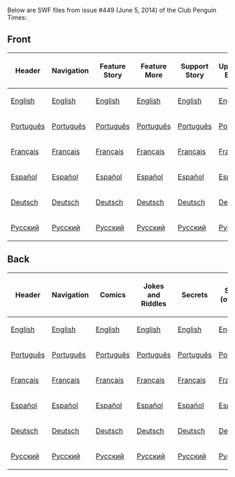 Below are SWF files from issue #449 (June 5, 2014) of the Club Penguin Times:

==Front==
<center>
{|class="wikitable" border="1"
!Header
!Navigation
!Feature Story
!Feature More
!Support Story
!Upcoming Events
!News Flash
!Ask Gary 3000
!Dividers
|-
|[[Media:ENNews449HeaderFront.swf|English]]||[[Media:ENNews449NavigationFront.swf|English]]||[[Media:ENNews449FeatureStory.swf|English]]||[[Media:ENNews449FeatureMore.swf|English]]||[[Media:ENNews449SupportStory.swf|English]]||[[Media:ENNews449UpcomingEvents.swf|English]]||[[Media:ENNews449NewsFlash.swf|English]]||[[Media:ENNews449AskAuntArcticFront.swf|English]]||[[Media:ENNews449Dividers.swf|English]]
|-
|[[Media:PTNews449HeaderFront.swf|Português]]||[[Media:PTNews449NavigationFront.swf|Português]]||[[Media:PTNews449FeatureStory.swf|Português]]||[[Media:PTNews449FeatureMore.swf|Português]]||[[Media:PTNews449SupportStory.swf|Português]]||[[Media:PTNews449UpcomingEvents.swf|Português]]||[[Media:PTNews449NewsFlash.swf|Português]]||[[Media:PTNews449AskAuntArctic.swf|Português]]||[[Media:ENNews449Dividers.swf|Português]]
|-
|[[Media:FRNews449HeaderFront.swf|Français]]||[[Media:FRNews449NavigationFront.swf|Français]]||[[Media:FRNews449FeatureStory.swf|Français]]||[[Media:FRNews449FeatureMore.swf|Français]]||[[Media:FRNews449SupportStory.swf|Français]]||[[Media:FRNews449UpcomingEvents.swf|Français]]||[[Media:FRNews449NewsFlash.swf|Français]]||[[Media:FRNews449AskAuntArctic.swf|Français]]||[[Media:ENNews449Dividers.swf|Français]]
|-
|[[Media:ESNews449HeaderFront.swf|Español]]||[[Media:ESNews449NavigationFront.swf|Español]]||[[Media:ESNews449FeatureStory.swf|Español]]||[[Media:ESNews449FeatureMore.swf|Español]]||[[Media:ESNews449SupportStory.swf|Español]]||[[Media:ESNews449UpcomingEvents.swf|Español]]||[[Media:ESNews449NewsFlash.swf|Español]]||[[Media:ESNews449AskAuntArctic.swf|Español]]||[[Media:ENNews449Dividers.swf|Español]]
|-
|[[Media:DENews449HeaderFront.swf|Deutsch]]||[[Media:DENews449NavigationFront.swf|Deutsch]]||[[Media:DENews449FeatureStory.swf|Deutsch]]||[[Media:DENews449FeatureMore.swf|Deutsch]]||[[Media:DENews449SupportStory.swf|Deutsch]]||[[Media:DENews449UpcomingEvents.swf|Deutsch]]||[[Media:DENews449NewsFlash.swf|Deutsch]]||[[Media:DENews449AskAuntArctic.swf|Deutsch]]||[[Media:ENNews449Dividers.swf|Deutsch]]
|-
|[[Media:RUNews449HeaderFront.swf|Русский]]||[[Media:RUNews449NavigationFront.swf|Русский]]||[[Media:RUNews449FeatureStory.swf|Русский]]||[[Media:RUNews449FeatureMore.swf|Русский]]||[[Media:RUNews449SupportStory.swf|Русский]]||[[Media:RUNews449UpcomingEvents.swf|Русский]]||[[Media:RUNews449NewsFlash.swf|Русский]]||[[Media:RUNews449AskAuntArctic.swf|Русский]]||[[Media:ENNews449Dividers.swf|Русский]]
|}
</center>

==Back==
<center>
{|class="wikitable" border="1"
!Header
!Navigation
!Comics
!Jokes and Riddles
!Secrets
!Secret (overlay)
!Dividers
!Submit Your Content
|-
|[[Media:ENNews449HeaderBack.swf|English]]||[[Media:ENNews449NavigationBack.swf|English]]||[[Media:ENNews449AskAuntArcticBack.swf|English]]||[[Media:ENNews449JokesandRiddles.swf|English]]||[[Media:ENNews449Secrets.swf|English]]||[[Media:ENNews449SecretOverlay.swf|English]]||[[Media:ENNews449DividersBack.swf|English]]||[[Media:ENNews449SubmitYourContent.swf|English]]
|-
|[[Media:PTNews449HeaderBack.swf|Português]]||[[Media:PTNews449NavigationBack.swf|Português]]||[[Media:PTNews449AskAuntArcticBack.swf|Português]]||[[Media:PTNews449JokesandRiddles.swf|Português]]||[[Media:PTNews449Secrets.swf|Português]]||[[Media:PTNews449SecretOverlay.swf|Português]]||[[Media:ENNews449DividersBack.swf|Português]]||[[Media:PTNews449SubmitYourContent.swf|Português]]
|-
|[[Media:FRNews449HeaderBack.swf|Français]]||[[Media:FRNews449NavigationBack.swf|Français]]||[[Media:FRNews449AskAuntArcticBack.swf|Français]]||[[Media:FRNews449JokesandRiddles.swf|Français]]||[[Media:FRNews449Secrets.swf|Français]]||[[Media:FRNews449SecretOverlay.swf|Français]]||[[Media:ENNews449DividersBack.swf|Français]]||[[Media:FRNews449SubmitYourContent.swf|Français]]
|-
|[[Media:ESNews449HeaderBack.swf|Español]]||[[Media:ESNews449NavigationBack.swf|Español]]||[[Media:ESNews449AskAuntArcticBack.swf|Español]]||[[Media:ESNews449JokesandRiddles.swf|Español]]||[[Media:ESNews449Secrets.swf|Español]]||[[Media:ESNews449SecretOverlay.swf|Español]]||[[Media:ENNews449DividersBack.swf|Español]]||[[Media:ESNews449SubmitYourContent.swf|Español]]
|-
|[[Media:DENews449HeaderBack.swf|Deutsch]]||[[Media:DENews449NavigationBack.swf|Deutsch]]||[[Media:DENews449AskAuntArcticBack.swf|Deutsch]]||[[Media:DENews449JokesandRiddles.swf|Deutsch]]||[[Media:DENews449Secrets.swf|Deutsch]]||[[Media:DENews449SecretOverlay.swf|Deutsch]]||[[Media:ENNews449DividersBack.swf|Deutsch]]||[[Media:DENews449SubmitYourContent.swf|Deutsch]]
|-
|[[Media:RUNews449HeaderBack.swf|Русский]]||[[Media:RUNews449NavigationBack.swf|Русский]]||[[Media:RUNews449AskAuntArcticBack.swf|Русский]]||[[Media:RUNews449JokesandRiddles.swf|Русский]]||[[Media:RUNews449Secrets.swf|Русский]]||[[Media:RUNews449SecretOverlay.swf|Русский]]||[[Media:ENNews449DividersBack.swf|Русский]]||[[Media:RUNews449SubmitYourContent.swf|Русский]]
|}
</center>
